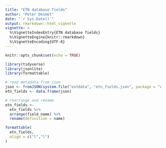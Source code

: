 ```yaml
---
title: "ETN database fields"
author: "Peter Desmet"
date: "`r Sys.Date()`"
output: rmarkdown::html_vignette
vignette: >
  %\VignetteIndexEntry{ETN database fields}
  %\VignetteEngine{knitr::rmarkdown}
  %\VignetteEncoding{UTF-8}
---
```


```r
knitr::opts_chunk$set(echo = TRUE)
```

```r
library(tidyverse)
library(jsonlite)
library(formattable)
```

```r
# read metadata from json
json <- fromJSON(system.file("extdata", "etn_fields.json", package = "etn"))
etn_fields <- data.frame(json)
```

```r
# rearrange and rename
etn_fields <-
  etn_fields %>%
  arrange(field_name) %>%
  rename(definition = name)
```

```r
formattable(
  etn_fields,
  align = c("l","l")
)
```


